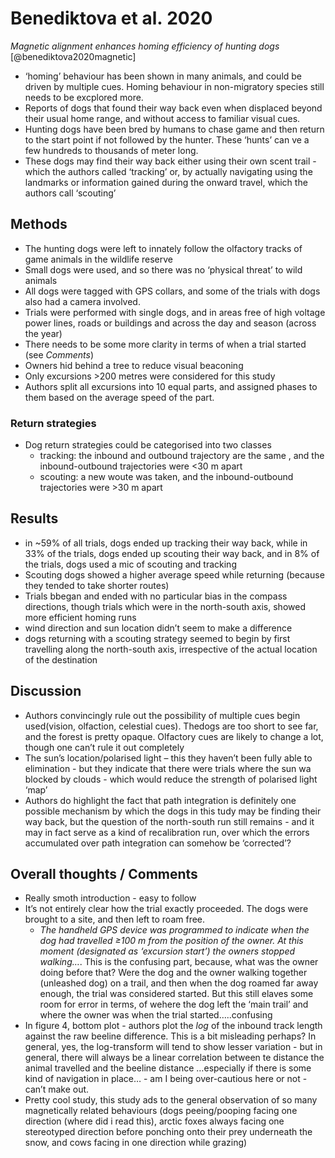 # Benediktova et al. 2020 {#benediktovadogfield}

*Magnetic alignment enhances homing efficiency of hunting dogs* [@benediktova2020magnetic]

- 'homing' behaviour has been shown in many animals, and could be driven by multiple cues. Homing behaviour in non-migratory species still needs to be excplored more. 
- Reports of dogs that found their way back even when displaced beyond their usual home range, and without access to familiar visual cues.
- Hunting dogs have been bred by humans to chase game and then return to the start point if not followed by the hunter. These 'hunts' can ve a few hundreds to thousands of meter long. 
- These dogs may find their way back either using their own scent trail - which the authors called 'tracking' or, by actually navigating using the landmarks or information gained during the onward travel, which the authors call 'scouting'

## Methods 
- The hunting dogs were left to innately follow the olfactory tracks of game animals in the wildlife reserve
- Small dogs were used, and so there was no 'physical threat' to wild animals 
- All dogs were tagged with GPS collars, and some of the trials with dogs also had a camera involved. 
- Trials were performed with single dogs, and in areas free of high voltage power lines, roads or buildings and across the day and season (across the year)
- There needs to be some more clarity in terms of when a trial started (see *Comments*)
- Owners hid behind a tree to reduce visual beaconing
- Only excursions >200 metres were considered for this study 
- Authors split all excursions into 10 equal parts, and assigned phases to them based on the average speed of the part.

###  Return strategies
- Dog return strategies could be categorised into two classes
  - tracking: the inbound and outbound trajectory are the same , and the inbound-outbound trajectories were <30 m apart
  - scouting: a new woute was taken, and the inbound-outbound trajectories were >30 m apart

## Results
- in ~59% of all trials, dogs ended up tracking their way back, while in 33% of the trials, dogs ended up scouting their way back, and in 8% of the trials, dogs used a mic of scouting and tracking 
- Scouting dogs showed a higher average speed while returning (because they tended to take shorter routes)
- Trials bbegan and ended with no particular bias in the compass directions, though trials which were in the north-south axis, showed more efficient homing runs
- wind direction and sun location didn't seem to make a difference
- dogs returning with a scouting strategy seemed to begin by first travelling along the north-south axis, irrespective of the actual location of the destination 

## Discussion
- Authors convincingly rule out the possibility of multiple cues begin used(vision, olfaction, celestial cues). Thedogs are too short to see far, and the forest is pretty opaque. Olfactory cues are likely to change a lot, though one can't rule it out completely
- The sun's location/polarised light -- this they haven't been fully able to elimination - but they indicate that there were trials where the sun wa blocked by clouds - which would reduce the strength of polarised light 'map'
- Authors do highlight the fact that path integration is definitely one possible mechanism by which the dogs in this tudy may be finding their way back, but the question of the north-south run still remains - and it may in fact serve as a kind of recalibration run, over which the errors accumulated over path integration can somehow be 'corrected'? 


## Overall thoughts / Comments
- Really smoth introduction - easy to follow 
- It's not entirely clear how the trial exactly proceeded. The dogs were brought to a site, and then left to roam free. 
  - *The handheld GPS device was programmed to indicate when the dog had travelled ≥100 m from the position of the owner. At this moment (designated as ‘excursion start’) the owners stopped walking...*. This is the confusing part, because, what was the owner doing before that? Were the dog and the owner walking together (unleashed dog) on a trail, and then when the dog roamed far away enough, the trial was considered started. But this still elaves some room for error in terms, of wehere the dog left the 'main trail' and where the owner was when the trial started.....confusing 
- In figure 4, bottom plot - authors plot the *log* of the inbound track length against the raw beeline difference. This is a bit misleading perhaps? In general, yes, the log-transform will tend to show lesser variation - but in general, there will always be a linear correlation between te distance the animal travelled and the beeline distance ...especially if there is some kind of navigation in place... - am I being over-cautious here or not - can't make out. 
-  Pretty cool study, this study ads to the general observation of so many magnetically related behaviours (dogs peeing/pooping facing one direction (where did i read this), arctic foxes always facing one stereotyped direction before ponching onto their prey underneath the snow, and cows facing in one direction while grazing)
